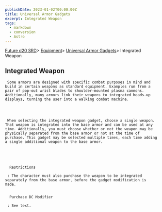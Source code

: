 ```yaml
---
publishDate: 2023-01-02T00:00:00Z
title: Universal Armor Gadgets
excerpt: Integrated Weapon
tags:
  - markdown
  - conversion
  - Astro
---
```









[Future d20 SRD](/#futureD20)> [Equipment](future-d20-srd-equipment-index)> [Universal Armor Gadgets](future-d20-srd-equipment-gadgets-universal-armor-index)> Integrated Weapon
    





## Integrated Weapon
    



     Some armors are designed with specific combat purposes in mind and build in certain weapons as standard equipment. Examples run from a pair of pop-out wrist blades to shoulder-mounted plasma cannons. Additionally, many armors link their weapons to integrated heads-up displays, turning the user into a walking combat machine.
    



     When selecting the integrated weapon gadget, choose a single weapon. That weapon is integrated into the base armor and can be used at any time. Additionally, you must choose whether or not the weapon may be physically separated from the base armor or not at the time of purchase. This gadget may be selected multiple times, each time adding a single additional weapon to the base armor.
    




      Restrictions
     
     : The character must also purchase the weapon to be integrated separately from the base armor, before the gadget modification is made.
     

      Purchase DC Modifier
     
     : See text.
    




